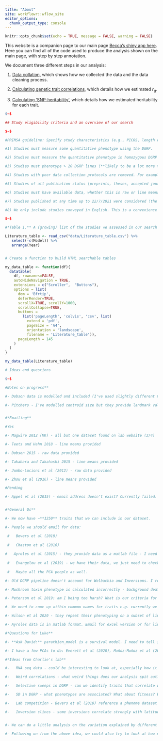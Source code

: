 ```yaml
---
title: "About"
site: workflowr::wflow_site
editor_options:
  chunk_output_type: console
---
```


```r
knitr::opts_chunk$set(echo = TRUE, message = FALSE, warning = FALSE)
```

This website is a companion page to our main page [Becca's shiny app here](...). Here you can find all of the code used to produce the analysis shown on the main page, with step by step annotation.

We document three different steps in our analysis:

1. [Data collation](Data_collation.html), which shows how we collected the data and the data cleaning process.

2. [Calculating genetic trait correlations](Analysis.html), which details how we estimated $r_g$.

3. [Calculating 'SNP-heritability'](SNP_heritabilities.html), which details how we estimated heritability for each trait.


```r
$~$

## Study eligibility criteria and an overview of our search

$~$

#PRIMSA guideline: Specify study characteristics (e.g., PICOS, length of follow-up) and report characteristics (e.g. years considered, language, publication status) used as criteria for eligibility, giving rationale.

#1) Studies must measure some quantitative phenotype using the DGRP.

#2) Studies must measure the quantitative phenotype in homozygous DGRP flies. Phenotypes measured in DGRP F1s are affected by dominance and epistatic interactions that are not present in DGRP homozygotes. This means we are unable to calculate genetic correlations between heterozygous and homozygous flies. 

#3) Studies must phenotype > 20 DGRP lines (**likely to be a lot more than this**). Correlation coefficients are unreliable when there are few data points (perhaps 80+ when we do correlation analysis).

#4) Studies with poor data collection protocols are removed. For example, studies that calculate line means with n = 1.

#5) Studies of all publication status (preprints, theses, accepted journal articles) are considered.

#6) Studies must have available data, whether this is raw or line means. Data can be sourced from the manuscript, supplementary files or tables, a data repository (e.g. dryad or github) or by correspondence with the authors.

#7) Studies published at any time up to 22/7/2021 were considered (the shiny app can be continuously updated to remain current, with step by step instructions included in our manuscript on how to do this). The DGRP was formally introduced to the scientific community in 2012, so the vast majority of considered studies were published after this year. However, the DGRP was made available to some research groups before this point, so we do not impose a strict lower bound on our search year criteria. 

#8) We only include studies conveyed in English. This is a convenience criterion.

$~$

#*Table 1.** A (growing) list of the studies we assessed in our search for DGRP quantitative trait means.

Literature_table <- read_csv("data/Literature_table.csv") %>% 
   select(-c(Model)) %>% 
   arrange(Year)


# Create a function to build HTML searchable tables

my_data_table <- function(df){
  datatable(
    df, rownames=FALSE,
    autoHideNavigation = TRUE,
    extensions = c("Scroller",  "Buttons"),
    options = list(
      dom = 'Bfrtip',
      deferRender=TRUE,
      scrollX=TRUE, scrollY=1000,
      scrollCollapse=TRUE,
      buttons =
        list('pageLength', 'colvis', 'csv', list(
          extend = 'pdf',
          pageSize = 'A4',
          orientation = 'landscape',
          filename = 'Literature_table')),
      pageLength = 145
    )
  )
}

my_data_table(Literature_table)

# Ideas and questions

$~$

#Notes on progress**

#- Dobson data is modelled and included (I've used slightly different metrics - they should show the same results just on a different scale)

#- Pitchers - I've modelled centroid size but they provide landmark values all across the wing that I haven't used.


#*Emailing**

#Yes

#- Magwire 2012 (MK) - all but one dataset found on lab website (3/4)

#- Teets and Hahn 2018 - line means provided

#- Dobson 2015 - raw data provided

#- Takahara and Takahashi 2015 - line means provided

#- Jumbo-Lucioni et al (2012) - raw data provided

#- Zhou et al (2016) - line means provided

#Pending

#- Appel et al (2015) - email address doesn't exist? Currently failed.


#*General Qs**

#- We now have ~**1250** traits that we can include in our dataset.

#- People we should email for data: 

 #   Bevers et al (2018) 
    
 #   Chaston et al (2016)
    
#   Ayroles et al (2015) - they provide data as a matlab file - I need to be at Uni to download matlab
    
 #   Evangelou et al (2019) - we have their data, we just need to check how they measured a few things. 
    
 #   Maybe all the PCA people as well.

#- Old DGRP pipeline doesn't account for Wolbachia and Inversions. I remember some studies provide adjusted and unadjusted data. Need to screen every paper for this! **How should I model this?**

#- Mushroom toxin phenotype is calculated incorrectly - background death not accounted for. I've noted this in the trait description, but have not made any changes. Apparently easy to fix - email Paul. I think this is in Paul's insecticide paper...

#- Peterson et al 2019: am I being too harsh? What is our criteria for data quality?

#- We need to come up within common names for traits e.g. currently we have cold tolerance, cold hardiness and cold resistance in our dataset.

#- Wilson et al 2020 - they repeat their phenotyping on a subset of lines to explicitly validate their findings. Should we model these together or include these as separate datasets. Currently I have only included their first and most complete rep, as they were highly correlated and this is what they used for their GWA. This raises the larger question of whether we should model traits that have been measured multiple times as one larger composite measure or keep them separate. 

#- Ayroles data is in matlab format. Email for excel version or for line means?

#*Questions for Luke**

#- **Ask David:** parathion_model is a survival model. I need to tell it to predict survival only up to 48 hrs because that's how long they measured it for. How do I set an upper limit on the posterior? Currently, have fit binomial model for survival at 48hr instead.

#- I have a few PCAs to do: Everett et al (2020), Muñoz-Muñoz et al (2016) - they have PCA data supplied, Dembeck et al (2015) - this is the CHC paper, Jin et al (2020) - metabolome data, Zhou et al (2020) - metabolome data (452 traits!!) 

#*Ideas from Charlie's lab**

#-   RNA seq data - could be interesting to look at, especially how it differs between sexes and the relationship to different traits.

#-   Weird correlations - what weird things does our analysis spit out? Good for a laugh/ paper attention if handled correctly + it might encourage people to get back in the lab and test them.

#-   Selective sweeps in DGRP - can we identify traits that correlate with them / discover new sweeps - Paul reckons that with our data this will be easy and is more than happy to help

#-   SD in DGRP - what phenotypes are associated? What about fitness? What about selective sweeps?

#-   Lab competition - Bevers et al (2018) reference a phenome dataset with 600+ traits that hasn't been published

#-   Inversion clines - some inversions correlate strongly with latitude. They might be a nice proxy, so we could use them to find phenotypes associated with latitude e.g. critical thermal maximum etc.


#- We can do a little analysis on the variation explained by different lab conditions for a couple of phenotypes. To accurately estimate genetic correlations between traits, we assume that this between-lab variation is small in comparison to the genetic variation between lines. We can pick a commonly phenotype trait e.g. lifespan or CT-max, fit a model with a lab * line interaction and do some variance partitioning. If phenotypes are robust across lab environments we expect that this interaction will explain a very small amount of the variation in phenotype. 

#- Following on from the above idea, we could also try to look at how mutational variance affects phenotype in commonly measured traits. We could use year sampled as a proxy for the number of generations spent as a line (culturing protocol will be an important variable here e.g. are lines maintained by single fly crosses or just in standard vial conditions), and test if the variance in trait values are positively correlated with generation of culture. 
```
